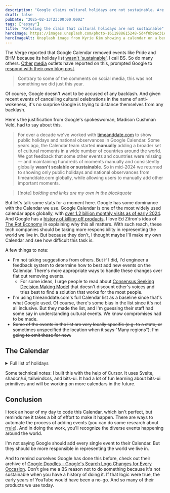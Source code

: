 ```yaml
---
description: "Google claims cultural holidays are not sustainable. Are they true?"
draft: false
pubDate: "2025-02-13T23:00:00.000Z"
tags: ["essay"]
title: "Refuting the claim that cultural holidays are not sustainable"
heroImage: https://images.unsplash.com/photo-1611988615248-5d4f0b9ac31e?q=80&w=2370&auto=format&fit=crop&ixlib=rb-4.0.3&ixid=M3wxMjA3fDB8MHxwaG90by1wYWdlfHx8fGVufDB8fHx8fA%3D%3D
heroImageAlt: Unsplash image from Kyrie Kim showing a calendar on a bed
---
```


The Verge reported that Google Calendar removed events like Pride and BHM because its holiday list [wasn't 'sustainable'](https://www.theverge.com/news/608858/google-calendar-missing-events-holidays). I call BS. So do many others. [Other](https://www.nytimes.com/2025/02/12/technology/google-black-history-womens-history.html) [media](https://apnews.com/article/google-calendar-pride-black-history-month-8c499cfbe399b1eccc436032b3c4ced0) outlets have reported on this, prompted Google to [respond with their own blog post](https://blog.google/feed/google-calendar-changes-cultural-moments/).

> Contrary to some of the comments on social media, this was not something we did just this year.

Of course, Google doesn't want to be accused of any backlash. And given recent events of cancelling cultural celebrations in the name of anti-wokeness, it's no surprise Google is trying to distance themselves from any backlash.

Here's the justification from Google's spokeswoman, Madison Cushman Veld, had to say about this.

> For over a decade we've worked with [timeanddate.com](https://www.timeanddate.com/) to show public holidays and national observances in Google Calendar. Some years ago, the Calendar team started **manually** adding a broader set of cultural moments in a wide number of countries around the world. We got feedback that some other events and countries were missing — and maintaining hundreds of moments manually and consistently globally **wasn't scalable or sustainable**. So in mid-2024 we returned to showing only public holidays and national observances from timeanddate.com globally, while allowing users to manually add other important moments.

> [!note] _bolding and links are my own in the blockquote_

But let's talk some stats for a moment here. Google has some dominance with the Calendar we use. Google Calendar is one of the most widely used calendar apps globally, with [over 1.2 billion monthly visits as of early 2024](https://explodingtopics.com/blog/digital-calendar-market-summary). And Google has a [history of killing off products](https://killedbygoogle.com/). I love Ed Zitron's idea of [The Rot Economy](https://www.wheresyoured.at/the-rot-economy/) in explaining why this all matters. With such reach, these tech companies should be taking more responsibility in representing the world we live in. But because they don't, I thought maybe I'll make my own Calendar and see how difficult this task is.

A few things to note:

- I'm not taking suggestions from others. But if I did, I'd engineer a feedback system to determine how to best add new events on the Calendar. There's more appropriate ways to handle these changes over flat out removing events.
  - For some ideas, I urge people to read about [Consensus Seeking Decision Making Model](https://en.wikipedia.org/wiki/Consensus_decision-making) that doesn't discount other's voices and tries best to find a solution that works for the most people.
- I'm using timeanddate.com's full Calendar list as a baseline since that's what Google used. Of course, there's some bias in the list since it's not all inclusive. But they made the list, and I'm guessing their staff had some say in understanding cultural events. We know compromises had to be made.
- ~~Some of the events in the list are very locally specific (e.g. to a state, or sometimes unspecified the location when it says "Many regions"). I'm going to omit those for now.~~

## The Calendar


<div class="not-prose">
  <HolidayCalendar client:visible />
</div>

<details>
  <summary>Full list of holidays</summary>
  <HolidayList />
</details>

Some technical notes:
I built this with the help of Cursor. It uses Svelte, shadcn/ui, tailwindcss, and bits-ui.
It had a lot of fun learning about bits-ui primitives and will be working on more calendars in the future.

## Conclusion

I took an hour of my day to code this Calendar, which isn't perfect, but reminds me it takes a bit of effort to make it happen.
There are ways to automate the process of adding events (you can do some research about [rrule](https://jkbrzt.github.io/rrule/)). And in doing the work, you'll recognize the diverse events happening around the world.

I'm not saying Google should add every single event to their Calendar. But they should be more responsible in representing the world we live in.

And to remind ourselves Google has done this before, check out their archive of [Google Doodles - Google's Search Logo Changes for Every Occasion](https://doodles.google/). Don't give me a BS reason not to do something because it's not sustainable when you have a history of doing it.
If that logic were true, the early years of YouTube would have been a no-go. And so many of their products we use today.
